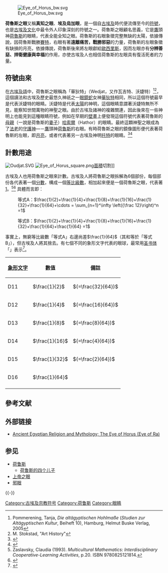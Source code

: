 [[File:Eye_of_Horus_bw.svg|thumb]]

'''荷魯斯之眼'''又稱'''真知之眼'''、'''埃及烏加眼'''，是一個自[[古埃及|古埃及]]時代便流傳至今的[[符號|符號]]，也是[[古埃及文化|古埃及文化]]中最令外人印象深刻的符號之一。荷魯斯之眼顧名思義，它是[[鷹|鷹]]頭神[[荷魯斯|荷魯斯]]的眼睛，代表全能全知之眼。荷魯斯的右眼象徵完整無缺的太陽，依據傳說，因荷魯斯戰勝[[賽特|賽特]]，右眼有著'''遠離痛苦，戰勝邪惡'''的力量，荷魯斯的左眼象徵有缺損的月亮，依據傳說，荷魯斯後來將左眼獻給[[歐西里斯|歐西里斯]]，因而左眼亦有'''分辨善惡、捍衛健康與幸福'''的作用，亦使古埃及人也相信荷魯斯的左眼具有復活死者的力量。

==符號由來==
{{Hiero|wedjet|<hiero>D10</hiero>|align=right|era=egypt}}
在[[古埃及語|古埃及語]]中，荷魯斯之眼稱為「華狄特」（Wedjat，又作瓦吉特、沃婕特）<ref>Pommerening, Tanja, ''Die altägyptischen Hohlmaße'' (''Studien zur Altägyptischen Kultur'', Beiheft 10), Hamburg, Helmut Buske Verlag, 2005</ref><ref>M. Stokstad, "Art History"</ref>，這個讀法和古埃及歷史最悠久神祇之一[[眼鏡蛇|眼鏡蛇]]女神[[華狄特|華狄特]]相同，所以這個符號最早是代表沃婕特的眼睛。沃婕特是代表[[太陽|太陽]]的神明，這個眼睛意謂著沃婕特無所不見，能察知世間萬物的神聖之眼。由於古埃及諸神的複雜關連，因此後來在一些神明上也能見到這種眼睛符號，例如在早期的[[壁畫|壁畫]]上便發現這個符號代表著荷魯斯的[[母親|母親]]（一說是荷魯斯的[[妻子|妻子]]）[[哈索爾|哈索爾]]（Hathor）的眼睛。最終這顆神聖之眼成為了[[法老|法老]]的[[守護神|守護神]]—－[[鷹|鷹]]頭神[[荷魯斯|荷魯斯]]的右眼。有時荷魯斯之眼的鏡像圖形便代表著荷魯斯的左眼，即[[月亮|月亮]]，或者代表著另一古埃及神明[[托特|托特]]的眼睛。<ref name="ReferenceA">{{cite book |title=The Routledge Dictionary of Egyptian Gods and Goddesses |first=George |last=Hart |isbn=0-415-34495-6 |year=2005}}</ref><ref>{{cite web |url=http://www.hethert.org/ladyofthewest.html |title=Lady of the West |publisher=Hethert.org |accessdate=2012-01-17 |archive-url=https://web.archive.org/web/20100127075746/http://www.hethert.org/ladyofthewest.html |archive-date=2010-01-27 |dead-url=yes }}</ref>

==計數用途==
[[File:Oudjat.SVG|thumb]]
[[File:Eye_of_Horus_square.png|thumb]][[面積|面積]]切割]]
{{further|古埃及分數|1/2 + 1/4 + 1/8 + 1/16 + · · ·|單位分數}}

古埃及人也用荷魯斯之眼來計數。古埃及人將荷魯斯之眼拆解為6個部份，每個部份各代表著一個[[分數|分數]]，構成一個[[等比級數|等比級數]]，相加起來便是一個荷魯斯之眼，代表著[[1|1]]。<ref>Zaslavsky, Claudia (1993). ''Multicultural Mathematics: Interdisciplinary Cooperative-Learning Activities'', p.20. ISBN 9780825121814.</ref><ref>{{cite book | title=Professor Stewart's Hoard of Mathematical Treasures | url=https://archive.org/details/professorstewart0000stew_i8r6 | last=Stewart | first=Ian | publisher=Profile Books | ISBN=978 1 84668 292 6 | year= 2009 | pages=[https://archive.org/details/professorstewart0000stew_i8r6/page/76 76]–80 }}</ref>
具體而言即：
:等式A：<math>\frac{1}{2}+\frac{1}{4}+\frac{1}{8}+\frac{1}{16}+\frac{1}{32}+\frac{1}{64}+\cdots = \sum_{n=1}^\infty \left({\frac 12}\right)^n =1</math>

:等式B：<math>\frac{1}{2}+\frac{1}{4}+\frac{1}{8}+\frac{1}{16}+\frac{1}{32}+\frac{1}{64}+\frac{1}{64} =1</math>
事實上，無窮等比級數「等式A」右邊尚差<math>\frac{1}{64}</math>（其和等於「等式B」），但古埃及人將其捨去。有七個不同的象形文字代表的眼球，最常用[[圣书体|圣书体]]「{{lang|al|ir.t}}」表示<ref name="Henadology">{{cite web |url=http://henadology.wordpress.com/theology/netjeru/wadjet |title=Wadjet |author=Butler, Edward P |date= |work=Goddesses and Gods of the Ancient Egyptians: A Theological Encyclopedia |publisher=Henadology: Philosophy and Theology |accessdate=October 4, 2010 |archive-date=2016-04-01 |archive-url=https://web.archive.org/web/20160401191555/https://henadology.wordpress.com/theology/netjeru/wadjet/ |dead-url=yes }}</ref>。
{|class="wikitable"
! [[象形文字|象形文字]] !! 數值 !! 備註
|- style="text-align:center;"
|<hiero>D11</hiero>|| <math>\frac{1}{2}</math>||<math>(=\frac{32}{64})</math>
|- style="text-align:center;"
|<hiero>D12</hiero>|| <math>\frac{1}{4}</math>||<math>(=\frac{16}{64})</math>
|- style="text-align:center;"
|<hiero>D13</hiero>|| <math>\frac{1}{8}</math>||<math>(=\frac{8}{64})</math>
|- style="text-align:center;"
|<hiero>D14</hiero> || <math>\frac{1}{16}</math>||<math>(=\frac{4}{64})</math>
|- style="text-align:center;"
|<hiero>D15</hiero>|| <math>\frac{1}{32}</math>||<math>(=\frac{2}{64})</math>
|- style="text-align:center;"
|<hiero>D16</hiero>|| <math>\frac{1}{64}</math>||
|-
|}

== 參考文献 ==
{{Reflist|2}}

== 外部链接 ==
{{Commonscat|Eye of Horus}}
*{{en}}[http://www.ancientegyptonline.co.uk/eye.html Ancient Egyptian Religion and Mythology; The Eye of Horus (Eye of Ra)] {{Wayback|url=http://www.ancientegyptonline.co.uk/eye.html |date=20160605001938 }}

== 参见 ==
{{Portal box|埃及|神话|宗教}}
* [[荷鲁斯|荷鲁斯]]
** [[荷鲁斯的四个儿子|荷鲁斯的四个儿子]]
* [[上帝之眼|上帝之眼]]
* [[邪眼|邪眼]]

{{-}}
{{埃及神話}}

{{DEFAULTSORT:Horus}}
[[Category:古埃及宗教符号|Category:古埃及宗教符号]]
[[Category:荷鲁斯|Category:荷鲁斯]]
[[Category:眼睛|Category:眼睛]]